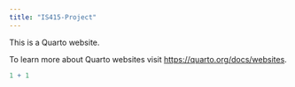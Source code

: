 ```yaml
---
title: "IS415-Project"
---
```


This is a Quarto website.

To learn more about Quarto websites visit <https://quarto.org/docs/websites>.

```r
1 + 1
```
